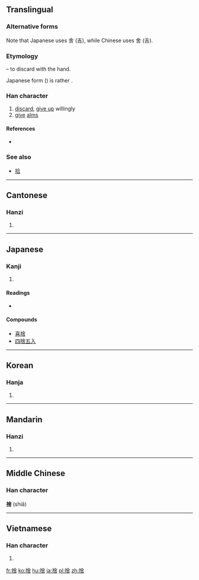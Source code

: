 {{also|舍}}
==Translingual==
{{ja-forms|捨|[[舍]]|捨}}
===Alternative forms===
Note that Japanese uses 舎 (吉), while Chinese uses 舍 (舌).

===Etymology===
{{Han compound|手|alt1=扌|t1=hand|舍|ls=psc|c1=s|c2=p}} – to discard with the hand.

Japanese form ({{lang|ja|捨}}) is rather {{Han compound|手|alt1=扌|t1=hand|舎|ls=psc|c1=s|c2=p}}.

===Han character===
{{Han char|rn=64|rad=手|as=08|sn=11|four=5806<sub>1</sub>|canj=手人一口 (QOMR), X手人一口 (XQOMR)}}

# [[discard]], [[give up]] willingly
# [[give]] [[alms]]

====References====
* {{Han ref|kx=0434.350|dkj=12191|dj=0784.150|hdz=31900.040|uh=6368|ud=25448|bh=B1CB|bd=45515}}

===See also===
* [[拾]]

----

==Cantonese==

===Hanzi===
{{yue-hanzi|jyut=|y=se2|sim=舍}}

# {{defn|lang=yue|sort=手08}}

----

==Japanese==

===Kanji===
{{ja-kanji|grade=6|rs=手08}}

# {{defn|lang=ja|sort=手08}}

====Readings====
* {{ja-readings|on=[[しゃ]] (sha)|kun=[[すてる]] (suteru)|nadzuke=[[いえ]] (ie), [[えだ]] (eda), [[すて]] (sute)}}

====Compounds====
* [[喜捨]]
* [[四捨五入]]

----

==Korean==

===Hanja===
{{ko-hanja|hangeul=사|eumhun=|rv=sa|mr=sa|y=sa}}

# {{defn|lang=ko|sort=手08}}

----

==Mandarin==

===Hanzi===
{{cmn-hanzi|sim=舍|pin=[[shě]] ([[she3]])|wg=she<sup>3</sup>}}

# {{defn|lang=cmn|sort=手08}}

----

==Middle Chinese==
===Han character===
'''捨''' (shiǎ)

----

==Vietnamese==

===Han character===
{{vi-hantu|[[xả]]|rs=手08}}

# {{defn|lang=vi|sort=手08}}

[[fr:捨]]
[[ko:捨]]
[[hu:捨]]
[[ja:捨]]
[[pl:捨]]
[[zh:捨]]